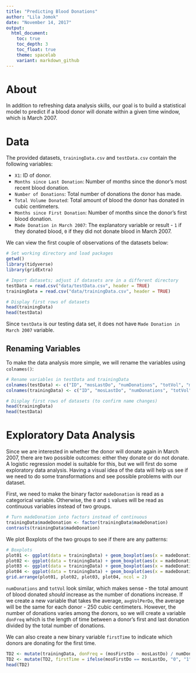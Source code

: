 ```yaml
---
title: "Predicting Blood Donations"
author: "Lila Jomok"
date: "November 14, 2017"
output:
  html_document:
    toc: true
    toc_depth: 3
    toc_float: true
    theme: spacelab
    variant: markdown_github
---
```


# About
In addition to refreshing data analysis skills, our goal is to build a statistical model to predict if a blood donor will donate within a given time window, which is March 2007. 

# Data
The provided datasets, `trainingData.csv` and `testData.csv` contain the following variables:

- `X1`: ID of donor.
- `Months since Last Donation`: Number of months since the donor's most recent blood donation.
- `Number of Donations`: Total number of donations the donor has made.
- `Total Volume Donated`: Total amount of blood the donor has donated in cubic centimeters.
- `Months since First Donation`: Number of months since the donor's first blood donation.
- `Made Donation in March 2007`: The explanatory variable or result - `1` if they donated blood, `0` if they did not donate blood in March 2007.

We can view the first couple of observations of the datasets below:
```r
# Set working directory and load packages
getwd()
library(tidyverse)
library(gridExtra)

# Import datasets; adjust if datasets are in a different directory
testData = read.csv("data/testData.csv", header = TRUE)
trainingData = read.csv("data/trainingData.csv", header = TRUE)

# Display first rows of datasets
head(trainingData)
head(testData)
```
Since `testData` is our testing data set, it does not have `Made Donation in March 2007` variable.

## Renaming Variables
To make the data analysis more simple, we will rename the variables using `colnames()`:
```r
# Rename variables in testData and trainingData
colnames(testData) <- c("ID", "mosLastDo", "numDonations", "totVol", "mosFirstDo")
colnames(trainingData) <- c("ID", "mosLastDo", "numDonations", "totVol", "mosFirstDo", "madeDonation")

# Display first rows of datasets (to confirm name changes)
head(trainingData)
head(testData)
```

# Exploratory Data Analysis
Since we are interested in whether the donor will donate again in March 2007, there are two possible outcomes: either they donate or do not donate. A logistic regression model is suitable for this, but we will first do some exploratory data analysis. Having a visual idea of the data will help us see if we need to do some transformations and see possible problems with our dataset.

First, we need to make the binary factor `madeDonation` is read as a categorical variable. Otherwise, the `0` and `1` values will be read as continuous variables instead of two groups.  
```r
# Turn madeDonation into factors instead of continuous
trainingData$madeDonation <- factor(trainingData$madeDonation)
contrasts(trainingData$madeDonation)
```

We plot Boxplots of the two groups to see if there are any patterns:
```r
# Boxplots
plot01 <- ggplot(data = trainingData) + geom_boxplot(aes(x = madeDonation, y = numDonations)) + labs(title = "Number of Donations", subtitle = "Made Donations vs. No Donations")
plot02 <- ggplot(data = trainingData) + geom_boxplot(aes(x = madeDonation, y = totVol)) + labs(title = "Total Volume Donated", subtitle = "Made Donations vs. No Donations")
plot03 <- ggplot(data = trainingData) + geom_boxplot(aes(x = madeDonation, y = mosLastDo)) + labs(title = "Months since Last Donation", subtitle = "Made Donations vs. No Donations")
plot04 <- ggplot(data = trainingData) + geom_boxplot(aes(x = madeDonation, y = mosFirstDo)) + labs(title = "Months since First Donation", subtitle = "Made Donations vs. No Donations")
grid.arrange(plot01, plot02, plot03, plot04, ncol = 2)
```

`numDonations` and `totVol` look similar, which makes sense - the total amount of blood donated *should* increase as the number of donations increase. If we create a new variable that takes the average, `avgVolPerDo`, the average will be the same for each donor - 250 cubic centimeters. However, the number of donations varies among the donors, so we will create a variable `donFreq` which is the length of time between a donor's first and last donation divided by the total number of donations.

We can also create a new binary variable `firstTime` to indicate which donors are donating for the first time.
```r
TD2 <- mutate(trainingData, donFreq = (mosFirstDo - mosLastDo) / numDonations)
TD2 <- mutate(TD2, firstTime = ifelse(mosFirstDo == mosLastDo, "0", "1"))
head(TD2)
```



